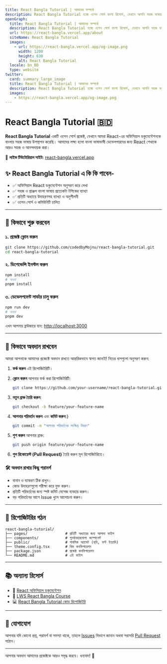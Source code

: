 ```yaml
---
title: React Bangla Tutorial | আমাদের সম্পর্কে
description: React Bangla Tutorial হচ্ছে ওপেন সোর্স বাংলা রিসোর্স, যেখানে আপনি সহজ ভাষায় অফিসিয়াল React ডকুমেন্টেশন, উদাহরণ ও অনুশীলনী পাবেন। নতুনদের জন্য একদম শুরু থেকে React শেখার সম্পূর্ণ গাইড।
openGraph:
  title: React Bangla Tutorial | আমাদের সম্পর্কে
  description: React Bangla Tutorial হচ্ছে ওপেন সোর্স বাংলা রিসোর্স, যেখানে আপনি সহজ ভাষায় অফিসিয়াল React ডকুমেন্টেশন, উদাহরণ ও অনুশীলনী পাবেন। নতুনদের জন্য একদম শুরু থেকে React শেখার সম্পূর্ণ গাইড।
  url: https://react-bangla.vercel.app/about
  siteName: React Bangla Tutorial
  images:
    - url: https://react-bangla.vercel.app/og-image.png
      width: 1200
      height: 630
      alt: React Bangla Tutorial
  locale: bn_BD
  type: website
twitter:
  card: summary_large_image
  title: React Bangla Tutorial | আমাদের সম্পর্কে
  description: React Bangla Tutorial হচ্ছে ওপেন সোর্স বাংলা রিসোর্স, যেখানে আপনি সহজ ভাষায় অফিসিয়াল React ডকুমেন্টেশন, উদাহরণ ও অনুশীলনী পাবেন। নতুনদের জন্য একদম শুরু থেকে React শেখার সম্পূর্ণ গাইড।
  images:
    - https://react-bangla.vercel.app/og-image.png
---
```


# React Bangla Tutorial 🇧🇩

**React Bangla Tutorial** একটি ওপেন সোর্স প্রজেক্ট, যেখানে আমরা React-এর অফিসিয়াল ডকুমেন্টেশনকে বাংলায় সহজ ভাষায় উপস্থাপন করেছি। আমাদের লক্ষ্য হলো বাংলা ভাষাভাষী ডেভেলপারদের জন্য React শেখাকে আরও সহজ ও আনন্দদায়ক করা।

📘 **লাইভ টিউটোরিয়াল সাইট:** [react-bangla.vercel.app](https://react-bangla.vercel.app)

## ✨ React Bangla Tutorial এ কি কি পাবেন-

- ✅ অফিসিয়াল React ডকুমেন্টেশন অনুসরণ করে লেখা
- ✅ সহজ ও প্রাঞ্জল বাংলা ভাষায় প্রত্যেকটা টপিকের ব্যাখ্যা
- ✅ প্রতিটি অধ্যায়ে উদাহরণসহ ব্যাখ্যা ও অনুশীলনী
- ✅ ওপেন সোর্স ও কমিউনিটি চালিত

<hr />

## 🚀 কিভাবে শুরু করবেন

### ১. প্রজেক্ট ক্লোন করুন

```bash
git clone https://github.com/codedbyMojnu/react-bangla-tutorial.git
cd react-bangla-tutorial
```

### ২. ডিপেন্ডেন্সি ইনস্টল করুন

```bash
npm install
# অথবা
pnpm install
```

### ৩. ডেভেলপমেন্ট সার্ভার চালু করুন

```bash
npm run dev
# অথবা
pnpm dev
```

এখন আপনার ব্রাউজারে যান: [http://localhost:3000](http://localhost:3000)

---

## 🤝 কিভাবে অবদান রাখবেন

আমরা আপনাকে আমাদের প্রজেক্টে অবদান রাখতে আন্তরিকভাবে স্বাগত জানাই! নিচের ধাপগুলো অনুসরণ করুন:

1. **ফর্ক করুন** এই রিপোজিটরিটি।
2. **ক্লোন করুন** আপনার ফর্ক করা রিপোজিটরিটি:

   ```bash
   git clone https://github.com/your-username/react-bangla-tutorial.git
   ```

3. **নতুন ব্রাঞ্চ তৈরি করুন**:

   ```bash
   git checkout -b feature/your-feature-name
   ```

4. **আপনার পরিবর্তন করুন** এবং **কমিট করুন**:}

   ```bash
   git commit -m "আপনার পরিবর্তনের সংক্ষিপ্ত বিবরণ"
   ```

5. **পুশ করুন** আপনার ব্রাঞ্চ:

   ```bash
   git push origin feature/your-feature-name
   ```

6. **পুল রিকোয়েস্ট (Pull Request)** তৈরি করুন মূল রিপোজিটরিতে।

### 🛠️ অবদান রাখার কিছু পরামর্শ

- বানান ও ব্যাকরণ ঠিক রাখুন।
- কোড উদাহরণগুলো পরীক্ষা করে যুক্ত করুন।
- প্রতিটি পরিবর্তনের জন্য স্পষ্ট কমিট মেসেজ ব্যবহার করুন।
- বড় পরিবর্তনের আগে Issue খুলে আলোচনা করুন।

<hr />

## 📂 রিপোজিটরির গঠন

```
react-bangla-tutorial/
├── pages/                 # প্রতিটি অধ্যায়ের জন্য আলাদা ফাইল
├── components/            # পুনর্ব্যবহারযোগ্য কম্পোনেন্ট
├── public/                # পাবলিক অ্যাসেট (ছবি, ফন্ট ইত্যাদি)
├── theme.config.tsx       # থিম কনফিগারেশন
├── package.json           # প্রজেক্ট কনফিগারেশন
└── README.md              # এই ফাইল
```

---

## 📚 অন্যান্য রিসোর্স

- 📘 [React অফিসিয়াল ডকুমেন্টেশন](https://react.dev/)
- 🎥 [LWS React Bangla Course](https://learnwithsumit.com/rnext)
- 💻 [React Bangla Tutorial কোড রিপোজিটরি](https://github.com/codebymojnu/react-bangla-tutorial-code)

<hr />

## 📢 যোগাযোগ

আপনার যদি কোনো প্রশ্ন, পরামর্শ বা সমস্যা থাকে, তাহলে [Issues](https://github.com/codedbyMojnu/react-bangla-tutorial/issues) বিভাগে জানান অথবা সরাসরি [Pull Request](https://github.com/codedbyMojnu/react-bangla-tutorial/pulls) পাঠান।

<hr />

আপনার অবদান আমাদের প্রজেক্টকে আরও সমৃদ্ধ করবে। ধন্যবাদ! 💙

<Donate />
<GiscusComments
  repo="codedbyMojnu/react-bangla-tutorial"
  repoId="R_kgDOLDE87Q"
  category="General"
  categoryId="DIC_kwDOLDE87c4CtCIY"
  mapping="pathname"
  inputPosition="top"
  theme="preferred_color_scheme"
  lang="en"
/>
